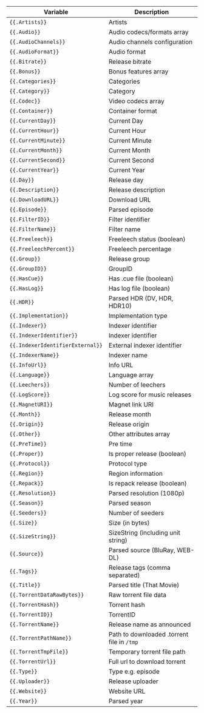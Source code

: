 | Variable                         | Description                                |
| -------------------------------- | ------------------------------------------ |
| `{{.Artists}}`                   | Artists                                    |
| `{{.Audio}}`                     | Audio codecs/formats array                 |
| `{{.AudioChannels}}`             | Audio channels configuration               |
| `{{.AudioFormat}}`               | Audio format                               |
| `{{.Bitrate}}`                   | Release bitrate                            |
| `{{.Bonus}}`                     | Bonus features array                       |
| `{{.Categories}}`                | Categories                                 |
| `{{.Category}}`                  | Category                                   |
| `{{.Codec}}`                     | Video codecs array                         |
| `{{.Container}}`                 | Container format                           |
| `{{.CurrentDay}}`                | Current Day                                |
| `{{.CurrentHour}}`               | Current Hour                               |
| `{{.CurrentMinute}}`             | Current Minute                             |
| `{{.CurrentMonth}}`              | Current Month                              |
| `{{.CurrentSecond}}`             | Current Second                             |
| `{{.CurrentYear}}`               | Current Year                               |
| `{{.Day}}`                       | Release day                                |
| `{{.Description}}`               | Release description                        |
| `{{.DownloadURL}}`               | Download URL                               |
| `{{.Episode}}`                   | Parsed episode                             |
| `{{.FilterID}}`                  | Filter identifier                          |
| `{{.FilterName}}`                | Filter name                                |
| `{{.Freeleech}}`                 | Freeleech status (boolean)                 |
| `{{.FreeleechPercent}}`          | Freeleech percentage                       |
| `{{.Group}}`                     | Release group                              |
| `{{.GroupID}}`                   | GroupID                                    |
| `{{.HasCue}}`                    | Has .cue file (boolean)                    |
| `{{.HasLog}}`                    | Has log file (boolean)                     |
| `{{.HDR}}`                       | Parsed HDR (DV, HDR, HDR10)                |
| `{{.Implementation}}`            | Implementation type                        |
| `{{.Indexer}}`                   | Indexer identifier                         |
| `{{.IndexerIdentifier}}`         | Indexer identifier                         |
| `{{.IndexerIdentifierExternal}}` | External indexer identifier                |
| `{{.IndexerName}}`               | Indexer name                               |
| `{{.InfoUrl}}`                   | Info URL                                   |
| `{{.Language}}`                  | Language array                             |
| `{{.Leechers}}`                  | Number of leechers                         |
| `{{.LogScore}}`                  | Log score for music releases               |
| `{{.MagnetURI}}`                 | Magnet link URI                            |
| `{{.Month}}`                     | Release month                              |
| `{{.Origin}}`                    | Release origin                             |
| `{{.Other}}`                     | Other attributes array                     |
| `{{.PreTime}}`                   | Pre time                                   |
| `{{.Proper}}`                    | Is proper release (boolean)                |
| `{{.Protocol}}`                  | Protocol type                              |
| `{{.Region}}`                    | Region information                         |
| `{{.Repack}}`                    | Is repack release (boolean)                |
| `{{.Resolution}}`                | Parsed resolution (1080p)                  |
| `{{.Season}}`                    | Parsed season                              |
| `{{.Seeders}}`                   | Number of seeders                          |
| `{{.Size}}`                      | Size (in bytes)                            |
| `{{.SizeString}}`                | SizeString (including unit string)         |
| `{{.Source}}`                    | Parsed source (BluRay, WEB-DL)             |
| `{{.Tags}}`                      | Release tags (comma separated)             |
| `{{.Title}}`                     | Parsed title (That Movie)                  |
| `{{.TorrentDataRawBytes}}`       | Raw torrent file data                      |
| `{{.TorrentHash}}`               | Torrent hash                               |
| `{{.TorrentID}}`                 | TorrentID                                  |
| `{{.TorrentName}}`               | Release name as announced                  |
| `{{.TorrentPathName}}`           | Path to downloaded .torrent file in `/tmp` |
| `{{.TorrentTmpFile}}`            | Temporary torrent file path                |
| `{{.TorrentUrl}}`                | Full url to download torrent               |
| `{{.Type}}`                      | Type e.g. episode                          |
| `{{.Uploader}}`                  | Release uploader                           |
| `{{.Website}}`                   | Website URL                                |
| `{{.Year}}`                      | Parsed year                                |
